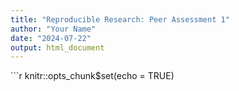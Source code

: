 ```yaml
---
title: "Reproducible Research: Peer Assessment 1"
author: "Your Name"
date: "2024-07-22"
output: html_document
---
```


```r
knitr::opts_chunk$set(echo = TRUE)
